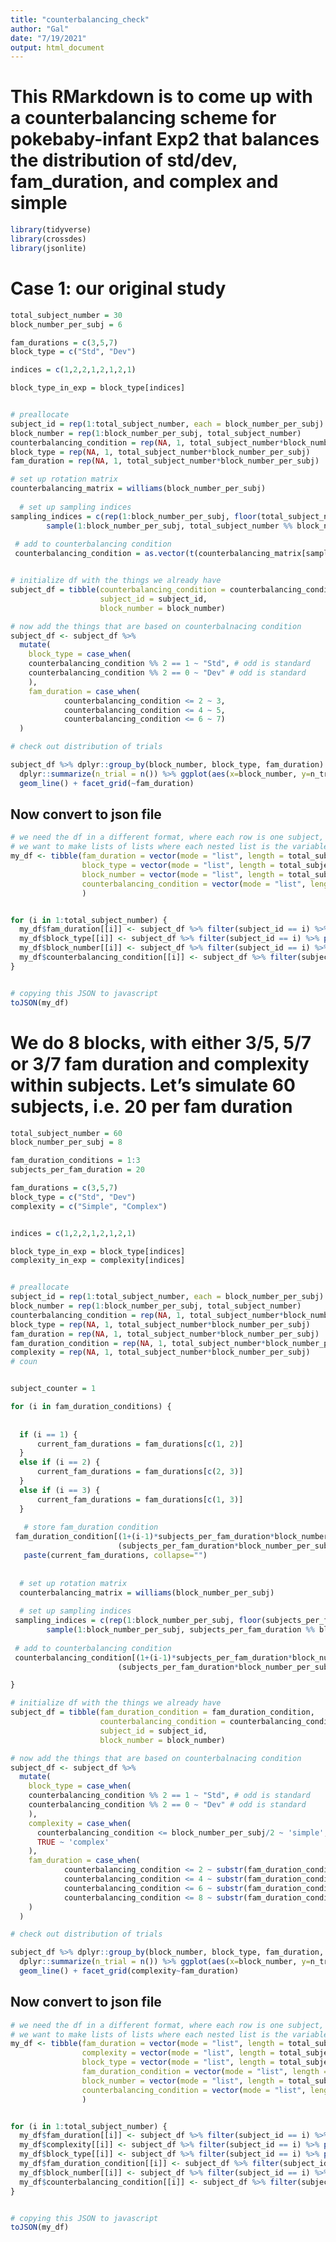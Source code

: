 ```yaml
---
title: "counterbalancing_check"
author: "Gal"
date: "7/19/2021"
output: html_document
---
```


# This RMarkdown is to come up with a counterbalancing scheme for pokebaby-infant Exp2 that balances the distribution of std/dev, fam_duration, and complex and simple

```r
library(tidyverse)
library(crossdes)
library(jsonlite)

```

# Case 1: our original study
```r

total_subject_number = 30
block_number_per_subj = 6

fam_durations = c(3,5,7)
block_type = c("Std", "Dev")

indices = c(1,2,2,1,2,1,2,1)

block_type_in_exp = block_type[indices]


# preallocate
subject_id = rep(1:total_subject_number, each = block_number_per_subj)
block_number = rep(1:block_number_per_subj, total_subject_number)
counterbalancing_condition = rep(NA, 1, total_subject_number*block_number_per_subj)
block_type = rep(NA, 1, total_subject_number*block_number_per_subj)
fam_duration = rep(NA, 1, total_subject_number*block_number_per_subj)

# set up rotation matrix
counterbalancing_matrix = williams(block_number_per_subj)
  
  # set up sampling indices 
sampling_indices = c(rep(1:block_number_per_subj, floor(total_subject_number / block_number_per_subj)), # first repeat 1:8 , 
        sample(1:block_number_per_subj, total_subject_number %% block_number_per_subj))  #and then randomly sample the remaining ones
 
 # add to counterbalancing condition
 counterbalancing_condition = as.vector(t(counterbalancing_matrix[sampling_indices, ]))  # index and flatten


# initialize df with the things we already have
subject_df = tibble(counterbalancing_condition = counterbalancing_condition,
                    subject_id = subject_id,
                    block_number = block_number)

# now add the things that are based on counterbalnacing condition
subject_df <- subject_df %>% 
  mutate(
    block_type = case_when(
    counterbalancing_condition %% 2 == 1 ~ "Std", # odd is standard 
    counterbalancing_condition %% 2 == 0 ~ "Dev" # odd is standard 
    ),
    fam_duration = case_when(
            counterbalancing_condition <= 2 ~ 3,
            counterbalancing_condition <= 4 ~ 5,
            counterbalancing_condition <= 6 ~ 7)
  )

# check out distribution of trials

subject_df %>% dplyr::group_by(block_number, block_type, fam_duration) %>% 
  dplyr::summarize(n_trial = n()) %>% ggplot(aes(x=block_number, y=n_trial, group=block_type, color = block_type)) + geom_point(alpha=.8, position = position_dodge(width = .1))  + 
  geom_line() + facet_grid(~fam_duration)
```

## Now convert to json file
```r
# we need the df in a different format, where each row is one subject, and each column is one dimension of interest (fam duration, complexity etc.)
# we want to make lists of lists where each nested list is the variable for each block e.g. if we had two subjects we would do: mydf$fam_duration = list(subject1famdurations, subject2famdurations)
my_df <- tibble(fam_duration = vector(mode = "list", length = total_subject_number), 
                block_type = vector(mode = "list", length = total_subject_number),
                block_number = vector(mode = "list", length = total_subject_number),
                counterbalancing_condition = vector(mode = "list", length = total_subject_number)
                )


for (i in 1:total_subject_number) {
  my_df$fam_duration[[i]] <- subject_df %>% filter(subject_id == i) %>% pull(fam_duration)  
  my_df$block_type[[i]] <- subject_df %>% filter(subject_id == i) %>% pull(block_type) 
  my_df$block_number[[i]] <- subject_df %>% filter(subject_id == i) %>% pull(block_number) 
  my_df$counterbalancing_condition[[i]] <- subject_df %>% filter(subject_id == i) %>% pull(counterbalancing_condition) 
}


# copying this JSON to javascript
toJSON(my_df)

```

# We do 8 blocks, with either 3/5, 5/7 or 3/7 fam duration and complexity within subjects. Let's simulate 60 subjects, i.e. 20 per fam duration
```r
total_subject_number = 60
block_number_per_subj = 8

fam_duration_conditions = 1:3
subjects_per_fam_duration = 20

fam_durations = c(3,5,7)
block_type = c("Std", "Dev")
complexity = c("Simple", "Complex")


indices = c(1,2,2,1,2,1,2,1)

block_type_in_exp = block_type[indices]
complexity_in_exp = complexity[indices]


# preallocate
subject_id = rep(1:total_subject_number, each = block_number_per_subj)
block_number = rep(1:block_number_per_subj, total_subject_number)
counterbalancing_condition = rep(NA, 1, total_subject_number*block_number_per_subj)
block_type = rep(NA, 1, total_subject_number*block_number_per_subj)
fam_duration = rep(NA, 1, total_subject_number*block_number_per_subj)
fam_duration_condition = rep(NA, 1, total_subject_number*block_number_per_subj)
complexity = rep(NA, 1, total_subject_number*block_number_per_subj)
# coun


subject_counter = 1

for (i in fam_duration_conditions) {
  
  
  if (i == 1) {
      current_fam_durations = fam_durations[c(1, 2)]
  }
  else if (i == 2) {
      current_fam_durations = fam_durations[c(2, 3)]
  }
  else if (i == 3) {
      current_fam_durations = fam_durations[c(1, 3)]
  }
  
   # store fam_duration condition
 fam_duration_condition[(1+(i-1)*subjects_per_fam_duration*block_number_per_subj):
                        (subjects_per_fam_duration*block_number_per_subj+(i-1)*subjects_per_fam_duration*block_number_per_subj)] = 
   paste(current_fam_durations, collapse="")
 
  
  # set up rotation matrix
  counterbalancing_matrix = williams(block_number_per_subj)
  
  # set up sampling indices 
 sampling_indices = c(rep(1:block_number_per_subj, floor(subjects_per_fam_duration / block_number_per_subj)), # first repeat 1:8 , 
        sample(1:block_number_per_subj, subjects_per_fam_duration %% block_number_per_subj))  #and then randomly sample the remaining ones
 
 # add to counterbalancing condition
 counterbalancing_condition[(1+(i-1)*subjects_per_fam_duration*block_number_per_subj):
                        (subjects_per_fam_duration*block_number_per_subj+(i-1)*subjects_per_fam_duration*block_number_per_subj)] = as.vector(t(counterbalancing_matrix[sampling_indices, ]))  # index and flatten

}

# initialize df with the things we already have
subject_df = tibble(fam_duration_condition = fam_duration_condition,
                    counterbalancing_condition = counterbalancing_condition,
                    subject_id = subject_id,
                    block_number = block_number)

# now add the things that are based on counterbalnacing condition
subject_df <- subject_df %>% 
  mutate(
    block_type = case_when(
    counterbalancing_condition %% 2 == 1 ~ "Std", # odd is standard 
    counterbalancing_condition %% 2 == 0 ~ "Dev" # odd is standard 
    ),
    complexity = case_when(
      counterbalancing_condition <= block_number_per_subj/2 ~ 'simple',
      TRUE ~ 'complex'
    ),
    fam_duration = case_when(
            counterbalancing_condition <= 2 ~ substr(fam_duration_condition,1,1),
            counterbalancing_condition <= 4 ~ substr(fam_duration_condition,2,2),
            counterbalancing_condition <= 6 ~ substr(fam_duration_condition,1,1),
            counterbalancing_condition <= 8 ~ substr(fam_duration_condition,2,2)
    )
  )

# check out distribution of trials

subject_df %>% dplyr::group_by(block_number, block_type, fam_duration, complexity) %>% 
  dplyr::summarize(n_trial = n()) %>% ggplot(aes(x=block_number, y=n_trial, group=block_type, color = block_type)) + geom_point(alpha=.8, position = position_dodge(width = .1))  + 
  geom_line() + facet_grid(complexity~fam_duration)

```

## Now convert to json file
```r



# we need the df in a different format, where each row is one subject, and each column is one dimension of interest (fam duration, complexity etc.)
# we want to make lists of lists where each nested list is the variable for each block e.g. if we had two subjects we would do: mydf$fam_duration = list(subject1famdurations, subject2famdurations)
my_df <- tibble(fam_duration = vector(mode = "list", length = total_subject_number), 
                complexity = vector(mode = "list", length = total_subject_number),
                block_type = vector(mode = "list", length = total_subject_number),
                fam_duration_condition = vector(mode = "list", length = total_subject_number),
                block_number = vector(mode = "list", length = total_subject_number),
                counterbalancing_condition = vector(mode = "list", length = total_subject_number)
                )


for (i in 1:total_subject_number) {
  my_df$fam_duration[[i]] <- subject_df %>% filter(subject_id == i) %>% pull(fam_duration)  
  my_df$complexity[[i]] <- subject_df %>% filter(subject_id == i) %>% pull(complexity) 
  my_df$block_type[[i]] <- subject_df %>% filter(subject_id == i) %>% pull(block_type) 
  my_df$fam_duration_condition[[i]] <- subject_df %>% filter(subject_id == i) %>% pull(fam_duration_condition) 
  my_df$block_number[[i]] <- subject_df %>% filter(subject_id == i) %>% pull(block_number) 
  my_df$counterbalancing_condition[[i]] <- subject_df %>% filter(subject_id == i) %>% pull(counterbalancing_condition) 
}


# copying this JSON to javascript
toJSON(my_df)




```

